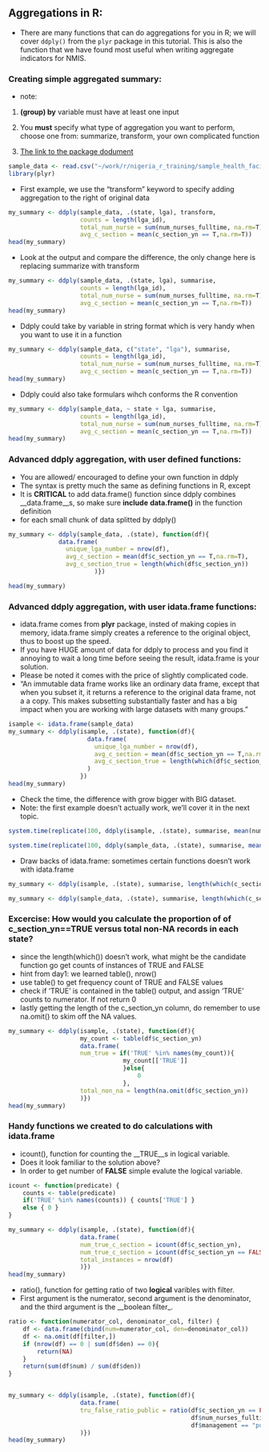 Aggregations in R:
----

* There are many functions that can do aggregations for you in R; we will cover `ddply()` from the `plyr` package in this tutorial. This is also the function that we have found most useful when writing aggregate indicators for NMIS.

### Creating simple aggregated summary:
* note: 
 1. __(group) by__ variable must have at least one input
 2. You __must__ specify what type of aggregation you want to perform, choose one from: summarize, transform, your own complicated function 

 3. [The link to the package dodument](http://cran.r-project.org/web/packages/plyr/plyr.pdf)



```r
sample_data <- read.csv("~/work/r/nigeria_r_training/sample_health_facilities.csv")
library(plyr)
```

* First example, we use the "transform" keyword to specify adding aggregation to the right of original data
```r
my_summary <- ddply(sample_data, .(state, lga), transform, 
                    counts = length(lga_id),
                    total_num_nurse = sum(num_nurses_fulltime, na.rm=T),
                    avg_c_section = mean(c_section_yn == T,na.rm=T))
head(my_summary)
```

* Look at the output and compare the difference, the only change here is replacing summarize with transform
```r
my_summary <- ddply(sample_data, .(state, lga), summarise, 
                    counts = length(lga_id),
                    total_num_nurse = sum(num_nurses_fulltime, na.rm=T),
                    avg_c_section = mean(c_section_yn == T,na.rm=T))
head(my_summary)
```

* Ddply could take by variable in string format which is very handy when you want to use it in a function
```r
my_summary <- ddply(sample_data, c("state", "lga"), summarise, 
                    counts = length(lga_id),
                    total_num_nurse = sum(num_nurses_fulltime, na.rm=T),
                    avg_c_section = mean(c_section_yn == T,na.rm=T))
head(my_summary)
```

* Ddply could also take formulars wihch conforms the R convention
```r
my_summary <- ddply(sample_data, ~ state + lga, summarise, 
                    counts = length(lga_id),
                    total_num_nurse = sum(num_nurses_fulltime, na.rm=T),
                    avg_c_section = mean(c_section_yn == T,na.rm=T))
head(my_summary)
```


### Advanced ddply aggregation, with user defined functions:
* You are allowed/ encouraged to define your own function in ddply
* The syntax is pretty much the same as defining functions in R, except 
* It is __CRITICAL__ to add data.frame() function since ddply combines __data.frame__s, so make sure __include__ __data.frame()__ in the function definition
* for each small chunk of data splitted by ddply()

```r
my_summary <- ddply(sample_data, .(state), function(df){
              data.frame(
                unique_lga_number = nrow(df),
                avg_c_section = mean(df$c_section_yn == T,na.rm=T),
                avg_c_section_true = length(which(df$c_section_yn))
                        )})

head(my_summary)
```
### Advanced ddply aggregation, with user idata.frame functions:
* idata.frame comes from __plyr__ package, insted of making copies in memory, idata.frame simply creates a reference to the original object, thus to boost up the speed.
* If you have HUGE amount of data for ddply to process and you find it annoying to wait a long time before seeing the result, idata.frame is your solution.
* Please be noted it comes with the price of slightly complicated code.
* "An immutable data frame works like an ordinary data frame, except that when you subset it, it returns a reference to the original data frame, not a a copy. This makes subsetting substantially faster and has a big impact when you are working
with large datasets with many groups."

```r
isample <- idata.frame(sample_data)
my_summary <- ddply(isample, .(state), function(df){
                      data.frame(
                        unique_lga_number = nrow(df),
                        avg_c_section = mean(df$c_section_yn == T,na.rm=T),
                        avg_c_section_true = length(which(df$c_section_yn))
                      )
                    })
head(my_summary)
```


* Check the time, the difference with grow bigger with BIG dataset.
* Note: the first example doesn't actually work, we'll cover it in the next topic.
```r
system.time(replicate(100, ddply(isample, .(state), summarise, mean(num_nurses_fulltime, na.rm=T))))

system.time(replicate(100, ddply(sample_data, .(state), summarise, mean(num_nurses_fulltime, na.rm=T))))
```

* Draw backs of idata.frame: sometimes certain functions doesn't work with idata.frame
```r
my_summary <- ddply(isample, .(state), summarise, length(which(c_section_yn)))

my_summary <- ddply(sample_data, .(state), summarise, length(which(c_section_yn)))
```

### Excercise: How would you calculate the proportion of of c_section_yn==TRUE versus total non-NA records in each state?
* since the length(which()) doesn't work, what might be the candidate function go get counts of instances of TRUE and FALSE
* hint from day1: we learned table(), nrow()
* use table() to get frequency count of TRUE and FALSE values
* check if 'TRUE' is contained in the table() output, and assign 'TRUE' counts to numerator. If not return 0
* lastly getting the length of the c_section_yn column, do remember to use na.omit() to skim off the NA values.

```r
my_summary <- ddply(isample, .(state), function(df){ 
                    my_count <- table(df$c_section_yn)
                    data.frame(
                    num_true = if('TRUE' %in% names(my_count)){
                                my_count[['TRUE']]
                                }else{
                                    0
                                },
                    total_non_na = length(na.omit(df$c_section_yn))
                    )})
head(my_summary)
```

### Handy functions we created to do calculations with idata.frame

* icount(), function for counting the __TRUE__s in logical variable.
* Does it look familiar to the solution above?
* In order to get number of __FALSE__ simple evalute the logical variable.
```r
icount <- function(predicate) { 
    counts <- table(predicate)
    if('TRUE' %in% names(counts)) { counts['TRUE'] }
    else { 0 }
}

my_summary <- ddply(isample, .(state), function(df){ 
                    data.frame(
                    num_true_c_section = icount(df$c_section_yn),
                    num_true_c_section = icount(df$c_section_yn == FALSE), 
                    total_instances = nrow(df)
                    )})
head(my_summary)
```

* ratio(), function for getting ratio of two __logical__ varibles with filter.
* First argument is the numerator, second argument is the denominator, and the third argument is the __boolean filter_.
```r
ratio <- function(numerator_col, denominator_col, filter) {
    df <- data.frame(cbind(num=numerator_col, den=denominator_col))
    df <- na.omit(df[filter,])
    if (nrow(df) == 0 | sum(df$den) == 0){
        return(NA)
    }
    return(sum(df$num) / sum(df$den))
}


my_summary <- ddply(isample, .(state), function(df){ 
                    data.frame(
                    tru_false_ratio_public = ratio(df$c_section_yn == FALSE, 
                                                   df$num_nurses_fulltime >= 1, 
                                                   df$management == "public")
                    )})
head(my_summary)
```





